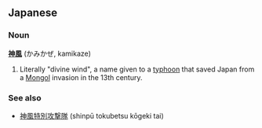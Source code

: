 ==Japanese==
<!-- ===Etymology===
[[神]] ''kami'' "god" + [[風]] ''kaze'' "wind"-->

===Noun===
'''[[神]][[風]]''' (かみかぜ, kamikaze)

# Literally "divine wind", a name given to a [[typhoon]] that saved Japan from a [[Mongol]] invasion in the 13th century.

===See also===
*[[神風特別攻撃隊]] (shinpū tokubetsu kōgeki tai)